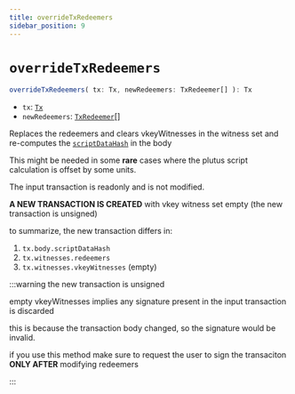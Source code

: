 ```yaml
---
title: overrideTxRedeemers
sidebar_position: 9
---
```


# `overrideTxRedeemers`

```ts
overrideTxRedeemers( tx: Tx, newRedeemers: TxRedeemer[] ): Tx
```

- `tx`: [`Tx`](../cardano-ledger-ts/classes/Tx)
- `newRedeemers`: [`TxRedeemer`](../cardano-ledger-ts/classes/TxRedeemer)\[\]


Replaces the redeemers and clears vkeyWitnesses in the witness set
and re-computes the [`scriptDataHash`](../cardano-ledger-ts/classes/TxBody#scriptdatahash) in the body

This might be needed in some **rare** cases where the plutus script calculation is offset by some units.

The input transaction is readonly and is not modified.

**A NEW TRANSACTION IS CREATED** with vkey witness set empty
(the new transaction is unsigned)

to summarize, the new transaction differs in:
1) `tx.body.scriptDataHash`
2) `tx.witnesses.redeemers`
3) `tx.witnesses.vkeyWitnesses` (empty)

:::warning the new transaction is unsigned

empty vkeyWitnesses implies any signature present in the input transaction is discarded

this is because the transaction body changed, so the signature would be invalid.

if you use this method make sure to request the user to sign the transaciton **ONLY AFTER** modifying redeemers

:::